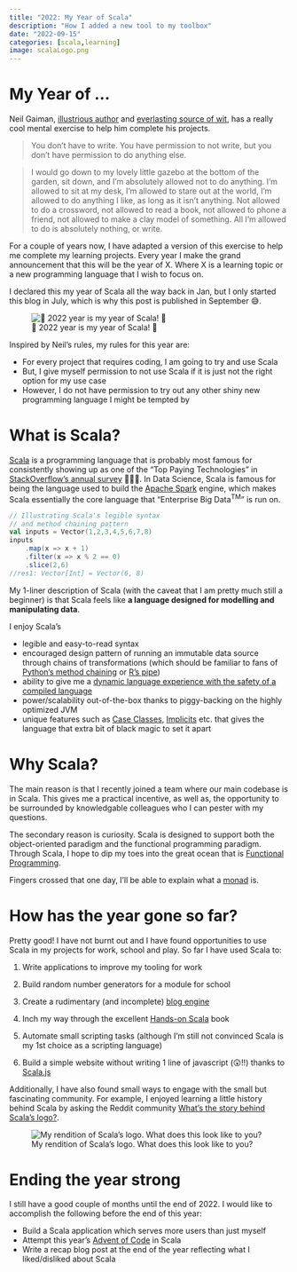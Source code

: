 ```yaml
---
title: "2022: My Year of Scala"
description: "How I added a new tool to my toolbox"
date: "2022-09-15"
categories: [scala,learning]
image: scalaLogo.png
---
```

# My Year of ...
Neil Gaiman, [illustrious author](https://en.wikipedia.org/wiki/Neil_Gaiman_bibliography) and [everlasting source of wit](https://www.buzzfeed.com/amphtml/jarrylee/neil-gaiman-wins-twitter), has a really cool mental exercise to help him complete his projects.

> You don’t have to write. You have permission to not write, but you don’t have permission to do anything else.

> I would go down to my lovely little gazebo at the bottom of the garden, sit down, and I’m absolutely allowed not to do anything. I’m allowed to sit at my desk, I’m allowed to stare out at the world, I’m allowed to do anything I like, as long as it isn’t anything. Not allowed to do a crossword, not allowed to read a book, not allowed to phone a friend, not allowed to make a clay model of something. All I’m allowed to do is absolutely nothing, or write.

For a couple of years now, I have adapted a version of this exercise to help me complete my learning projects. Every year I make the grand announcement that this will be the year of X. Where X is a learning topic or a new programming language that I wish to focus on. 

:::{.column-margin}
I declared this my year of Scala all the way back in Jan, but I only started this blog in July, which is why this post is published in September 😅.
:::

![🎉 2022 year is my year of Scala! 🎉](https://media.giphy.com/media/YkKPc5T8mFSdqg8yTa/giphy.gif){fig-align="center"}

Inspired by Neil's rules, my rules for this year are:

- For every project that requires coding, I am going to try and use Scala
- But, I give myself permission to not use Scala if it is just not the right option for my use case
- However, I do not have permission to try out any other shiny new programming language I might be tempted by

# What is Scala?
[Scala](https://www.scala-lang.org/) is a programming language that is probably most famous for consistently showing up as one of the "Top Paying Technologies" in [StackOverflow's annual survey](https://insights.stackoverflow.com/survey) 🤑🤑🤑. In Data Science, Scala is famous for being the language used to build the [Apache Spark](https://spark.apache.org/) engine, which makes Scala essentially the core language that "Enterprise Big Data<sup>TM</sup>" is run on.

```scala
// Illustrating Scala's legible syntax
// and method chaining pattern
val inputs = Vector(1,2,3,4,5,6,7,8)
inputs
    .map(x => x + 1)
    .filter(x => x % 2 == 0)
    .slice(2,6)
//res1: Vector[Int] = Vector(6, 8)
```
My 1-liner description of Scala (with the caveat that I am pretty much still a beginner) is that Scala feels like **a language designed for modelling and manipulating data**. 

I enjoy Scala's

- legible and easy-to-read syntax
- encouraged design pattern of running an immutable data source through chains of transformations (which should be familiar to fans of [Python's method chaining](https://tomaugspurger.github.io/method-chaining.html) or [R's pipe](https://style.tidyverse.org/pipes.html))
- ability to give me a [dynamic language experience with the safety of a compiled language](https://www.lihaoyi.com/post/FromFirstPrinciplesWhyScala.html)
- power/scalability out-of-the-box thanks to piggy-backing on the highly optimized JVM
- unique features such as [Case Classes](https://docs.scala-lang.org/tour/case-classes.html), [Implicits](https://docs.scala-lang.org/overviews/core/implicit-classes.html) etc. that gives the language that extra bit of black magic to set it apart

# Why Scala?

The main reason is that I recently joined a team where our main codebase is in Scala. This gives me a practical incentive, as well as, the opportunity to be surrounded by knowledgable colleagues who I can pester with my questions. 

The secondary reason is curiosity. Scala is designed to support both the object-oriented paradigm and the functional programming paradigm. Through Scala, I hope to dip my toes into the great ocean that is [Functional Programming](https://en.wikipedia.org/wiki/Functional_programming). 

:::{.column-margin}
Fingers crossed that one day, I'll be able to explain what a [monad](https://www.youtube.com/watch?v=CMm98RkCgPg) is.
:::

# How has the year gone so far?

Pretty good! I have not burnt out and I have found opportunities to use Scala in my projects for work, school and play. So far I have used Scala to:

1. Write applications to improve my tooling for work

2. Build random number generators for a module for school

3. Create a rudimentary (and incomplete) [blog engine](https://github.com/ddanieltan/scalaBlog)

4. Inch my way through the excellent [Hands-on Scala](https://www.handsonscala.com/) book

5. Automate small scripting tasks (although I'm still not convinced Scala is my 1st choice as a scripting language)

6. Build a simple website without writing 1 line of javascript (😲!!) thanks to [Scala.js](https://www.scala-js.org/)

Additionally, I have also found small ways to engage with the small but fascinating community. For example, I enjoyed learning a little history behind Scala by asking the Reddit community [What's the story behind Scala's logo?](https://www.reddit.com/r/scala/comments/smq3t2/whats_the_story_behind_scalas_logo/).

![My rendition of Scala's logo. What does this look like to you?](scalaLogo.png)

# Ending the year strong

I still have a good couple of months until the end of 2022. I would like to accomplish the following before the end of this year:

- Build a Scala application which serves more users than just myself
- Attempt this year's [Advent of Code](https://adventofcode.com/) in Scala
- Write a recap blog post at the end of the year reflecting what I liked/disliked about Scala